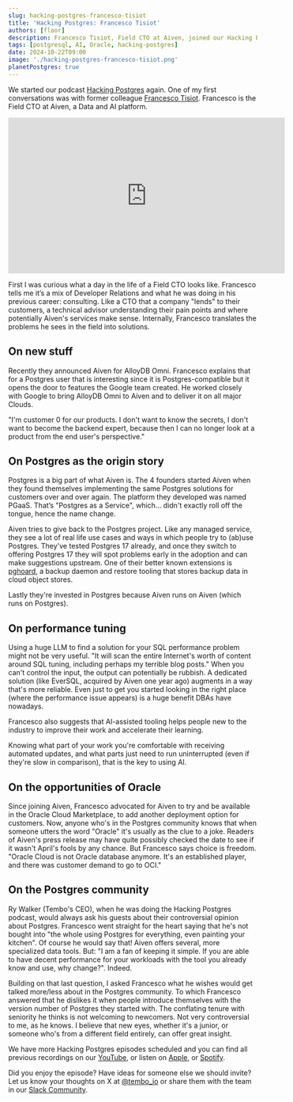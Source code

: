 ```yaml
---
slug: hacking-postgres-francesco-tisiot
title: 'Hacking Postgres: Francesco Tisiot'
authors: [floor]
description: Francesco Tisiot, Field CTO at Aiven, joined our Hacking Postgres podcast to talk about AI-powered performance recommendations, Oracle Cloud, and inclusive communities. 
tags: [postgresql, AI, Oracle, hacking-postgres]
date: 2024-10-22T09:00
image: './hacking-postgres-francesco-tisiot.png'
planetPostgres: true
---
```


We started our podcast [Hacking Postgres](https://www.youtube.com/watch?v=9oKJrtqtu1M&list=PL11N188AYb_Z04oQJgllNEY5m7gCcY8tH) again. One of my first conversations was with former colleague [Francesco Tisiot](https://www.linkedin.com/in/francescotisiot/). Francesco is the Field CTO at Aiven, a Data and AI platform.

<iframe width="560" height="315" src="https://www.youtube.com/embed/lGncGn8VStk?si=zsxNvZpwAYFwoPI1" title="YouTube video player" frameborder="0" allow="accelerometer; autoplay; clipboard-write; encrypted-media; gyroscope; picture-in-picture; web-share" referrerpolicy="strict-origin-when-cross-origin" allowfullscreen></iframe>

First I was curious what a day in the life of a Field CTO looks like. Francesco tells me it’s a mix of Developer Relations and what he was doing in his previous career: consulting. Like a CTO that a company "lends" to their customers, a technical advisor understanding their pain points and where potentially Aiven's services make sense. Internally, Francesco translates the problems he sees in the field into solutions.

## On new stuff

Recently they announced Aiven for AlloyDB Omni. Francesco explains that for a Postgres user that is interesting since it is Postgres-compatible but it opens the door to features the Google team created. He worked closely with Google to bring AlloyDB Omni to Aiven and to deliver it on all major Clouds.

"I'm customer 0 for our products. I don't want to know the secrets, I don't want to become the backend expert, because then I can no longer look at a product from the end user's perspective."

## On Postgres as the origin story

Postgres is a big part of what Aiven is. The 4 founders started Aiven when they found themselves implementing the same Postgres solutions for customers over and over again. The platform they developed was named PGaaS. That’s "Postgres as a Service", which... didn't exactly roll off the tongue, hence the name change.

Aiven tries to give back to the Postgres project. Like any managed service, they see a lot of real life use cases and ways in which people try to (ab)use Postgres. They've tested Postgres 17 already, and once they switch to offering Postgres 17 they will spot problems early in the adoption and can make suggestions upstream. One of their better known extensions is [pghoard](https://github.com/Aiven-Open/pghoard), a backup daemon and restore tooling that stores backup data in cloud object stores.

Lastly they're invested in Postgres because Aiven runs on Aiven (which runs on Postgres).

## On performance tuning

Using a huge LLM to find a solution for your SQL performance problem might not be very useful. "It will scan the entire Internet's worth of content around SQL tuning, including perhaps my terrible blog posts." When you can't control the input, the output can potentially be rubbish. A dedicated solution (like EverSQL, acquired by Aiven one year ago) augments in a way that's more reliable. Even just to get you started looking in the right place (where the performance issue appears) is a huge benefit DBAs have nowadays.

Francesco also suggests that AI-assisted tooling helps people new to the industry to improve their work and accelerate their learning.

Knowing what part of your work you're comfortable with receiving automated updates, and what parts just need to run uninterrupted (even if they're slow in comparison), that is the key to using AI.

## On the opportunities of Oracle

Since joining Aiven, Francesco advocated for Aiven to try and be available in the Oracle Cloud Marketplace, to add another deployment option for customers. Now, anyone who's in the Postgres community knows that when someone utters the word "Oracle" it's usually as the clue to a joke. Readers of Aiven's press release may have quite possibly checked the date to see if it wasn't April's fools by any chance. But Francesco says choice is freedom. "Oracle Cloud is not Oracle database anymore. It's an established player, and there was customer demand to go to OCI."

## On the Postgres community

Ry Walker (Tembo's CEO), when he was doing the Hacking Postgres podcast, would always ask his guests about their controversial opinion about Postgres. Francesco went straight for the heart saying that he's not bought into "the whole using Postgres for everything, even painting your kitchen". Of course he would say that! Aiven offers several, more specialized data tools. But: "I am a fan of keeping it simple. If you are able to have decent performance for your workloads with the tool you already know and use, why change?". Indeed.

Building on that last question, I asked Francesco what he wishes would get talked more/less about in the Postgres community. To which Francesco answered that he dislikes it when people introduce themselves with the version number of Postgres they started with. The conflating tenure with seniority he thinks is not welcoming to newcomers. Not very controversial to me, as he knows. I believe that new eyes, whether it's a junior, or someone who's from a different field entirely, can offer great insight.

We have more Hacking Postgres episodes scheduled and you can find all previous recordings on our [YouTube](https://www.youtube.com/watch?v=9oKJrtqtu1M&list=PL11N188AYb_Z04oQJgllNEY5m7gCcY8tH), or listen on [Apple](https://podcasts.apple.com/us/podcast/hacking-postgres/id1710401793), or [Spotify](https://open.spotify.com/show/0YrYG1WCCw27Jtwt4dikLp).

Did you enjoy the episode? Have ideas for someone else we should invite? Let us know your thoughts on X at [@tembo_io](https://twitter.com/tembo_io) or share them with the team in our [Slack Community](https://join.slack.com/t/tembocommunity/shared_invite/zt-23o25qt91-AnZoC1jhLMLubwia4GeNGw).
